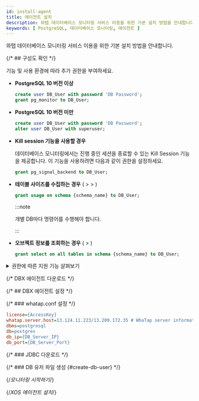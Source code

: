 ```yaml
---
id: install-agent
title: 에이전트 설치
description: 와탭 데이터베이스 모니터링 서비스 이용을 위한 기본 설치 방법을 안내합니다.
keywords: [ PostgreSQL, 데이터베이스 모니터링, 에이전트 ]
---
```



와탭 데이터베이스 모니터링 서비스 이용을 위한 기본 설치 방법을 안내합니다.


<Agentsignupguide />

<Youtube ko='e_UpCgapfQY' en='JiQsIh6RbSA' ja='JiQsIh6RbSA' />


<Createprojectv2 />

{/* ## 구성도 확인 */}

<CheckType />



<Dbcreatemonitoringaccount />

기능 및 사용 환경에 따라 추가 권한을 부여하세요.

* **PostgreSQL 10 버전 이상**

  ```sql title="SQL"
  create user DB_User with password 'DB Password'; 
  grant pg_monitor to DB_User;
  ```

* **PostgreSQL 10 버전 미만**

  ```sql title="SQL"
  create user DB_User with password 'DB Password';
  alter user DB_User with superuser;
  ```

* **Kill session 기능을 사용할 경우**

  데이터베이스 모니터링에서는 진행 중인 세션을 종료할 수 있는 <UI>Kill Session</UI> 기능을 제공합니다. 이 기능을 사용하려면 다음과 같이 권한을 설정하세요.

  ```sql title="SQL"
  grant pg_signal_backend to DB_User;
  ```

* **테이블 사이즈를 수집하는 경우** (<Cmdname sid="side_reportStat" className="uitext" /> &gt; <Cmdname sid="side_dbSize" className="uitext" /> &gt; <Cmdname sid="TTL06572" className="uitext" />)

  ```sql title="SQL"
  grant usage on schema {schema_name} to DB_User;
  ```

  :::note

  개별 DB마다 명령어를 수행해야 합니다.

  :::

* **오브젝트 정보를 조회하는 경우** (<Cmdname sid="side_analysis" className="uitext" /> &gt; <Cmdname sid="side_dbObjectInfo" className="uitext" />)

  ```sql title="SQL"
  grant select on all tables in schema {schema_name} to DB_User;
  ```

<details>

<summary>권한에 따른 지원 기능 살펴보기</summary>

**기본 권한** 외의 권한은 사용자의 환경에 따라 부여하지 않아도 됩니다. 단, 일부 기능이 동작하지 않을 수 있습니다.

<div className="c4-5-30-25-40">

| 권한 | command | 메뉴 및 기능 | 상세 내역 |
| -- | -- | -- | -- |
| 기본 권한 | `grant pg_monitor to whatap;` | <Cmdname sid="side_dbMonitoring" className="uitext" /> / <Cmdname sid="side_multiInstance" className="uitext" /> / <Cmdname sid="side_dbSqlStat" className="uitext" /> | `grant pg_read_all_stats,pg_read_all_settings to DB_User;` 와 동일 |
| 상세 권한 | `grant usage on schema {schema_name} to whatap;` | <Cmdname sid="side_dbSize" className="uitext" /> / <Cmdname sid="TTL06572" className="uitext" /> | 해당 DB의 모든 스키마에 대해 권한 필요 |
| \^ | `grant select on all tables in schema {schema_name} to whatap;` | 테이블 레이아웃 조회 | - |
| \^ | `grant pg_read_all_settings to whatap;` | 파라미터 조회 | 특정 파라미터 값이 보이지 않을 수 있음 |
| <Cmdname sid="session_kill" className="uitext" /> | `grant pg_signal_backend to whatap;` | <Cmdname sid="active_sessions" className="uitext" /> &gt; <Cmdname sid="session_kill" className="uitext" /> | PostgreSQL 9.6 버전 이하는 superuser 권한 필요 |

</div>

</details>


<Accesskeyv2 />

{/* DBX 에이전트 다운로드 */}

<DownloadDBXagent />

{/* ## DBX 에이전트 설정 */}

<SettingsDBXagent />

{/* ### whatap.conf 설정 */}

<Whatapconf />

```ini title='whatap.conf'
license={AccessKey}
whatap.server.host=13.124.11.223/13.209.172.35 # WhaTap server information
dbms=postgresql
db=postgres
db_ip={DB_Server_IP}
db_port={DB_Server_Port} 
```

{/* ### JDBC 다운로드 */}

<JDBCDownload />

{/* ### DB 유저 파일 생성 {#create-db-user} */}

<DBuserDesc level={3} />


<Dbcreatedbuserfilebody /> 

{/*모니터링 시작하기*/}

<Dbrunagent />

{/*XOS 에이전트 설치*/}

<Dbinstallxosagent /> 


<NextStep />